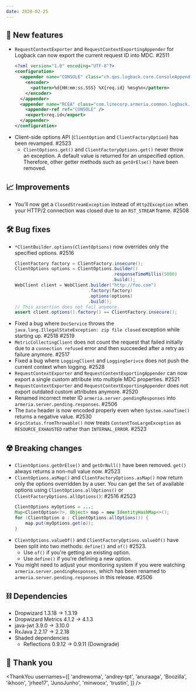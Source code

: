 ```yaml
---
date: 2020-02-25
---
```


## 🌟 New features

- `RequestContextExporter` and `RequestContextExportingAppender` for Logback can now export the current request ID into MDC. #2511
  ```xml
  <?xml version="1.0" encoding="UTF-8"?>
  <configuration>
    <appender name="CONSOLE" class="ch.qos.logback.core.ConsoleAppender">
      <encoder>
        <pattern>%d{HH:mm:ss.SSS} %X{req.id} %msg%n</pattern>
      </encoder>
    </appender>
    <appender name="RCEA" class="com.linecorp.armeria.common.logback.RequestContextExportingAppender">
      <appender-ref ref="CONSOLE" />
      <export>req.id</export>
    </appender>
  </configuration>
  ```
- Client-side options API (`ClientOption` and `ClientFactoryOption`) has been revamped. #2523
  - `ClientOptions.get()` and `ClientFactoryOptions.get()` never throw an exception. A default value is returned for an unspecified option. Therefore, other getter methods such as `getOrElse()` have been removed.

## 📈 Improvements

- You'll now get a `ClosedStreamException` instead of `Http2Exception` when your HTTP/2 connection was closed due to an `RST_STREAM` frame. #2508

## 🛠️ Bug fixes

- `*ClientBuilder.options(ClientOptions)` now overrides only the specified options. #2516
  ```java
  ClientFactory factory = ClientFactory.insecure();
  ClientOptions options = ClientOptions.builder()
                                       .responseTimeMillis(5000)
                                       .build();
  WebClient client = WebClient.builder("http://foo.com")
                              .factory(factory)
                              .options(options)
                              .build();
  // This assertion does not fail anymore.
  assert client.options().factory() == ClientFactory.insecure();
  ```
- Fixed a bug where `DocService` throws the `java.lang.IllegalStateException: zip file closed` exception while starting up. #2518 #2519
- `MetricCollectingClient` does not count the request that failed initially due to a `connection refused` error and then succeeded after a retry as failure anymore. #2517
- Fixed a bug where `LoggingClient` and `LoggingSerivce` does not push the current context when logging. #2528
- `RequestContextExporter` and `RequestContextExportingAppender` can now export a single custom attribute into multiple MDC properties. #2521
- `RequestContextExporter` and `RequestContextExportingAppender` does not export outdated custom attributes anymore. #2520
- Renamed incorrect meter ID `armeria.server.pendingResponses` into `armeria.server.pending.responses`. #2506
- The `Date` header is now encoded properly even when `System.nanoTime()` returns a negative value. #2530
- `GrpcStatus.fromThrowable()` now treats `ContentTooLargeException` as `RESOURCE_EXHAUSTED` rather than `INTERNAL_ERROR`. #2523

## ☢️ Breaking changes

- `ClientOptions.getOrElse()` and `getOrNull()` have been removed. `get()` always returns a non-null value now. #2523
- `ClientOptions.asMap()` and `ClientFactoryOptions.asMap()` now return only the options overridden by a user. You can get the `Set` of available options using `ClientOptions.allOptions()` or `ClientFactoryOptions.allOptions()`: #2516 #2523
  ```java
  ClientOptions myOptions = ...;
  Map<ClientOption<?>, Object> map = new IdentityHashMap<>();
  for (ClientOption o : ClientOptions.allOptions()) {
      map.put(myOptions.get(o));
  }
  ```
- `ClientOptions.valueOf()` and `ClientFactoryOptions.valueOf()` have been split into two methods: `define()` and `of()` #2523.
  - Use `of()` if you're getting an existing option.
  - Use `define()` if you're defining a new option.
- You might need to adjust your monitoring system if you were watching `armeria.server.pendingResponses`, which has been renamed to `armeria.server.pending.responses` in this release. #2506

## ⛓ Dependencies

- Dropwizard 1.3.18 → 1.3.19
- Dropwizard Metrics 4.1.2 → 4.1.3
- java-jwt 3.9.0 → 3.10.0
- RxJava 2.2.17 → 2.2.18
- Shaded dependencies
  - Reflections 0.9.12 → 0.9.11 (Downgrade)

## 🙇 Thank you

<ThankYou
  usernames={[
    'andrewoma',
    'andrey-tpt',
    'anuraaga',
    'Boozilla',
    'ikhoon',
    'jrhee17',
    'JunoJunho',
    'minwoox',
    'trustin',
  ]}
/>
